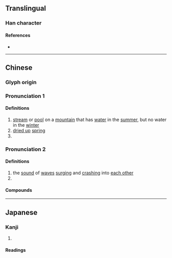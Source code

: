 {{also|泶}}
{{character info}}
==Translingual==
{{ja-forms|[[泶]]|[[泶]]|澩}}

===Han character===
{{Han char|rn=85|rad=水|as=13|sn=17|four=77232|canj=HBE|ids=⿱𦥯水}}

====References====
* {{Han ref|kx=0653.080|dkj=18395|dj=1063.100|hdz=31752.010|uh=6FA9|ud=28585|bh=ED4F|bd=60751}}

----

==Chinese==
{{zh-forms|s=泶|alt=㶅}}

===Glyph origin===
{{Han etym}}

===Pronunciation 1===
{{zh-pron
|m=xué
|c=hok6
|mc=2+3
|oc=2+3
|cat=n,pn
}}

====Definitions====
{{zh-hanzi}}

# [[stream]] or [[pool]] on a [[mountain]] that has [[water]] in the [[summer]], but no water in the [[winter]]
# [[dried up]] [[spring]]
# {{place|zh|tributary|riv/{{w|Wei River}}}}

===Pronunciation 2===
{{zh-pron
|m=xiào
|c=laau2
|mc=1
|oc=1
|cat=n
}}

====Definitions====
{{zh-hanzi}}

# the [[sound]] of [[wave]]s [[surging]] and [[crash]]ing into [[each other]]
# {{zh-used|澩㺒}}

====Compounds====
{{zh-der|澩灂|澩㺒}}

{{zh-cat|Water}}

----

==Japanese==

===Kanji===
{{ja-kanji forms|泶|澩}}
{{ja-kanji|grade=|rs=水13|shin=泶}}

# {{rfdef|ja|sort=水13}}

====Readings====
{{ja-readings
|goon=がく
|kanon=かく
}}